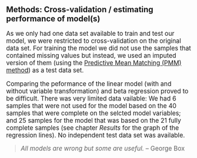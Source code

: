 ## Methods: Cross-validation / estimating performance of model(s)
<big>
As we only had one data set available to train and test our model, we were restricted to cross-validation on the original data set. For training the model we did not use the samples that contained missing values but instead, we used an imputed version of them (using the [Predictive Mean Matching (PMM) method](http://journals.sagepub.com/doi/abs/10.1177/0049124197026001001)) as a test data set.

Comparing the peformance of the linear model (with and without variable transformation) and beta regression proved to be difficult. There was very limited data vailable: We had 6 samples that were not used for the model based on the 40 samples that were complete on the selcted model variables; and 25 samples for the model that was based on the 21 fully complete samples (see chapter _Results_ for the graph of the regression lines). No independent test data set was available. 

> *All models are wrong but some are useful.* 
-- George Box
</big>
